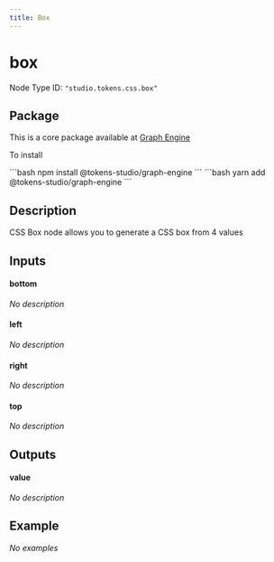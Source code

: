 ```yaml
---
title: Box
---
```



# box

Node Type ID: `"studio.tokens.css.box"`

## Package 

This is a core package available at [Graph Engine](https://www.npmjs.com/package/@tokens-studio/graph-engine)

To install 

<Tabs>
  <TabItem value="npm" label="NPM" default>
```bash
npm install @tokens-studio/graph-engine
```
  </TabItem>
  <TabItem value="yarn" label="Yarn">
```bash
yarn add @tokens-studio/graph-engine
```
  </TabItem>
</Tabs>



## Description
CSS Box node allows you to generate a CSS box from 4 values

## Inputs


#### bottom

*No description*




#### left

*No description*




#### right

*No description*




#### top

*No description*




## Outputs


#### value

*No description*





## Example

*No examples*

